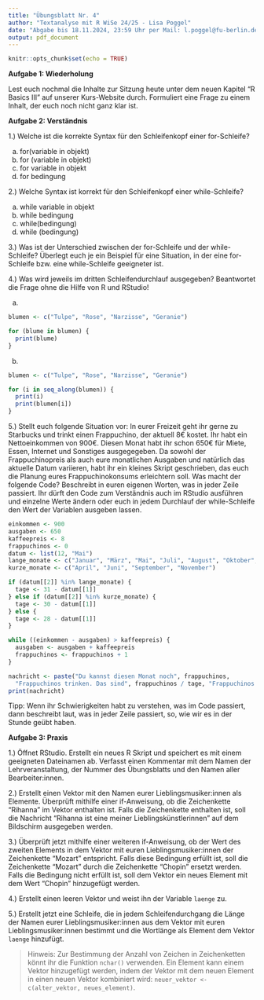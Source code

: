 ```yaml
---
title: "Übungsblatt Nr. 4"
author: "Textanalyse mit R WiSe 24/25 - Lisa Poggel"
date: "Abgabe bis 18.11.2024, 23:59 Uhr per Mail: l.poggel@fu-berlin.de"
output: pdf_document
---
```


```r
knitr::opts_chunk$set(echo = TRUE)

```


**Aufgabe 1: Wiederholung**

Lest euch nochmal die Inhalte zur Sitzung heute unter dem neuen Kapitel “R Basics III” auf unserer Kurs-Website durch. Formuliert eine Frage zu einem Inhalt, der euch noch nicht ganz klar ist.

\vspace{2mm}

**Aufgabe 2: Verständnis**

1.) Welche ist die korrekte Syntax für den Schleifenkopf einer for-Schleife?

a) for(variable in objekt)
b) for (variable in objekt) 
c) for variable in objekt 
d) for bedingung 


2.) Welche Syntax ist korrekt für den Schleifenkopf einer while-Schleife? 

a) while variable in objekt 
b) while bedingung 
c) while(bedingung) 
d) while (bedingung)


3.) Was ist der Unterschied zwischen der for-Schleife und der while-Schleife? Überlegt euch je ein Beispiel für eine Situation, in der eine for-Schleife bzw. eine while-Schleife geeigneter ist.

4.) Was wird jeweils im dritten Schleifendurchlauf ausgegeben? Beantwortet die Frage ohne die Hilfe von R und RStudio!

a) 

```r
blumen <- c("Tulpe", "Rose", "Narzisse", "Geranie")

for (blume in blumen) {
  print(blume)
}
```

b)

```r
blumen <- c("Tulpe", "Rose", "Narzisse", "Geranie")

for (i in seq_along(blumen)) {
  print(i)
  print(blumen[i])
}
```

5.) Stellt euch folgende Situation vor: In eurer Freizeit geht ihr gerne zu Starbucks und trinkt einen Frappuchino, der aktuell 8€ kostet. Ihr habt ein Nettoeinkommen von 900€. Diesen Monat habt ihr schon 650€ für Miete, Essen, Internet und Sonstiges ausgegegeben. Da sowohl der Frappuchinopreis als auch eure monatlichen Ausgaben und natürlich das aktuelle Datum variieren, habt ihr ein kleines Skript geschrieben, das euch die Planung eures Frappuchinokonsums erleichtern soll. Was macht der folgende Code? Beschreibt in euren eigenen Worten, was in jeder Zeile passiert. Ihr dürft den Code zum Verständnis auch im RStudio ausführen und einzelne Werte ändern oder euch in jedem Durchlauf der while-Schleife den Wert der Variablen ausgeben lassen. 

```r
einkommen <- 900
ausgaben <- 650
kaffeepreis <- 8
frappuchinos <- 0
datum <- list(12, "Mai")
lange_monate <- c("Januar", "März", "Mai", "Juli", "August", "Oktober", "Dezember")
kurze_monate <- c("April", "Juni", "September", "November")

if (datum[[2]] %in% lange_monate) {
  tage <- 31 - datum[[1]]
} else if (datum[[2]] %in% kurze_monate) {
  tage <- 30 - datum[[1]]
} else {
  tage <- 28 - datum[[1]]
}

while ((einkommen - ausgaben) > kaffeepreis) {
  ausgaben <- ausgaben + kaffeepreis
  frappuchinos <- frappuchinos + 1
}

nachricht <- paste("Du kannst diesen Monat noch", frappuchinos, 
  "Frappuchinos trinken. Das sind", frappuchinos / tage, "Frappuchinos am Tag.")
print(nachricht)

```

Tipp: Wenn ihr Schwierigkeiten habt zu verstehen, was im Code passiert, dann beschreibt laut, was in jeder Zeile passiert, so, wie wir es in der Stunde geübt haben.  

\vspace{2mm}

**Aufgabe 3: Praxis** 

1.) Öffnet RStudio. Erstellt ein neues R Skript und speichert es mit einem geeigneten Dateinamen ab. Verfasst einen Kommentar mit dem Namen der Lehrveranstaltung, der Nummer des Übungsblatts und den Namen aller Bearbeiter:innen. 

2.) Erstellt einen Vektor mit den Namen eurer Lieblingsmusiker:innen als Elemente. Überprüft mithilfe einer if-Anweisung, ob die Zeichenkette "Rihanna" im Vektor enthalten ist. Falls die Zeichenkette enthalten ist, soll die Nachricht "Rihanna ist eine meiner Lieblingskünstlerinnen" auf dem Bildschirm ausgegeben werden.

3.) Überprüft jetzt mithilfe einer weiteren if-Anweisung, ob der Wert des zweiten Elements in dem Vektor mit euren Lieblingsmusiker:innen der Zeichenkette "Mozart" entspricht. Falls diese Bedingung erfüllt ist, soll die Zeichenkette "Mozart" durch die Zeichenkette "Chopin" ersetzt werden. Falls die Bedingung nicht erfüllt ist, soll dem Vektor ein neues Element mit dem Wert "Chopin" hinzugefügt werden. 

4.) Erstellt einen leeren Vektor und weist ihn der Variable `laenge` zu.

5.) Erstellt jetzt eine Schleife, die in jedem Schleifendurchgang die Länge der Namen eurer Lieblingsmusiker:innen aus dem Vektor mit euren Lieblingsmusiker:innen bestimmt und die Wortlänge als Element dem Vektor `laenge` hinzufügt. 

> Hinweis: Zur Bestimmung der Anzahl von Zeichen in Zeichenketten könnt ihr die Funktion `nchar()` verwenden. Ein Element kann einem Vektor hinzugefügt werden, indem der Vektor mit dem neuen Element in einen neuen Vektor kombiniert wird: `neuer_vektor <- c(alter_vektor, neues_element)`.









